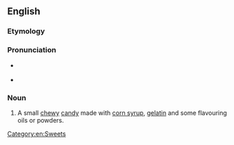 ==English==
{{wikipedia}}

===Etymology===
{{compound|en|gum|drop}}

===Pronunciation===
* {{a|RP}} {{IPA|/ˈɡʌm.dɹɒp/|lang=en}}
* {{a|US}} {{IPA|/ˈɡʌm.dɹɑːp/|lang=en}}

===Noun===
{{en-noun}}

# A small [[chewy]] [[candy]] made with [[corn syrup]], [[gelatin]] and some flavouring oils or powders.

[[Category:en:Sweets]]